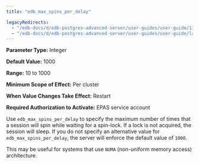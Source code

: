 ```yaml
---
title: "edb_max_spins_per_delay"

legacyRedirects:
  - "/edb-docs/d/edb-postgres-advanced-server/user-guides/user-guide/13/edb_max_spins_per_delay.html"
  - "/edb-docs/d/edb-postgres-advanced-server/user-guides/user-guide/latest/edb_max_spins_per_delay.html"
---
```


<div id="edb_max_spins_per_delay" class="registered_link"></div>

**Parameter Type:** Integer

**Default Value:** 1000

**Range:** 10 to 1000

**Minimum Scope of Effect:** Per cluster

**When Value Changes Take Effect:** Restart

**Required Authorization to Activate:** EPAS service account

Use `edb_max_spins_per_delay` to specify the maximum number of times that a session will spin while waiting for a spin-lock. If a lock is not acquired, the session will sleep. If you do not specify an alternative value for `edb_max_spins_per_delay`, the server will enforce the default value of `1000`.

This may be useful for systems that use `NUMA` (non-uniform memory access) architecture.
